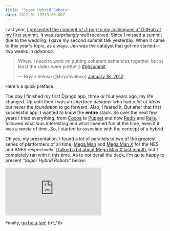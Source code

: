 ```yaml
---
title: "Super Hybrid Robots"
date: 2012-01-19T13:00:00Z
---
```


Last year, [I presented the concept of J-pop to my colleagues of GitHub at my first summit][1]. It was _surprisingly_ well received. Since I missed a summit due to the wedding, I gave my second summit talk yesterday. When it came to this year's topic, as always, Jen was the catalyst that got me started—two weeks in _advance_.

<blockquote class="twitter-tweet"><p>Whew. I need to work on putting coherent sentences together, but at least the slides were pretty! ;) <a href="https://twitter.com/search/%2523ghsummit">#ghsummit</a></p>&mdash; Bryan Veloso (@bryanveloso) <a href="https://twitter.com/bryanveloso/status/159751779964301312" data-datetime="2012-01-18T21:39:27+00:00">January 18, 2012</a></blockquote>
<script src="//platform.twitter.com/widgets.js" charset="utf-8"></script>

Here's a quick preface.

The day I finished my first Django app, three or four years ago, my life changed. Up until then I was an _interface designer_ who had _a lot of ideas_ but never the _foundation_ to go forward. Also, I feared it. But after that first successful app, I wanted to know the **entire** stack. So over the next few years I tried everything, from [Cocoa][2] to [Puppet][3] and now [Redis][4] and [Rails][5]. I followed what was interesting and what seemed fun at the time, even if it was a _waste_ of time. So, I started to associate with the concept of a hybrid.

Oh yes, my presentation. I found a lot of parallels to two of the greatest series of platformers of all time, [Mega Man][6] and [Mega Man X][7] for the NES and SNES respectively. [I talked a bit about Mega Man X last month][8], but I completely ran with it this time. As to not derail the deck, I'm quite happy to present _"Super Hybrid Robots"_ below:

<div class="embed-container"> <iframe src="http://player.vimeo.com/video/35558445?byline=0&amp;portrait=0" frameborder="0" webkitAllowFullScreen="webkitAllowFullScreen" mozallowfullscreen="mozallowfullscreen" allowFullScreen="allowFullScreen"></iframe> </div>

<div class="speakerdeck-container"><script src="http://speakerdeck.com/embed/4f187c6bac94e8008c00e33b.js"> </script></div>

Finally, [go be a fan!][9] (o^_^)b

[1]: http://avalonstar.com/legacy/blog/2011/feb/14/music-morning-musume/
[2]: http://developer.apple.com/technologies/mac/cocoa.html
[3]: http://puppetlabs.com/
[4]: http://redis.io/
[5]: http://rubyonrails.org/
[6]: http://en.wikipedia.org/wiki/Mega_Man
[7]: http://en.wikipedia.org/wiki/Mega_Man_X
[8]: http://avalonstar.com/journal/2011/dec/22/spoon-feeding/
[9]: http://speakerdeck.com/u/bryan/p/super-hybrid-robots
